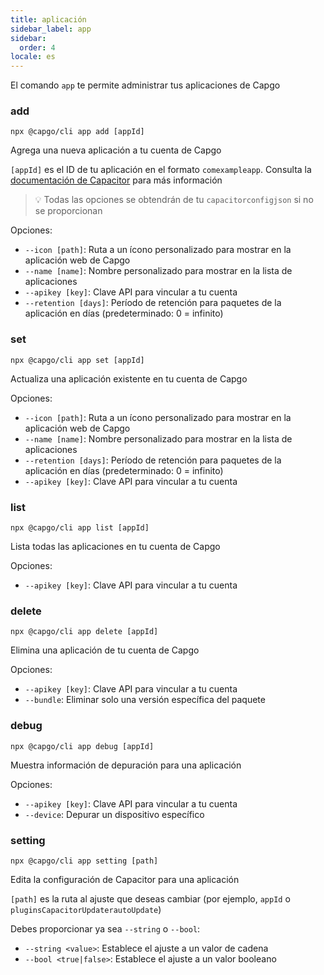 ```yaml
---
title: aplicación
sidebar_label: app
sidebar:
  order: 4
locale: es
---
```


El comando `app` te permite administrar tus aplicaciones de Capgo

### add

`npx @capgo/cli app add [appId]`

Agrega una nueva aplicación a tu cuenta de Capgo

`[appId]` es el ID de tu aplicación en el formato `comexampleapp`. Consulta la [documentación de Capacitor](https://capacitorjscom/docs/cli/commands/init/) para más información

> 💡 Todas las opciones se obtendrán de tu `capacitorconfigjson` si no se proporcionan

Opciones:

- `--icon [path]`: Ruta a un ícono personalizado para mostrar en la aplicación web de Capgo
- `--name [name]`: Nombre personalizado para mostrar en la lista de aplicaciones
- `--apikey [key]`: Clave API para vincular a tu cuenta
- `--retention [days]`: Período de retención para paquetes de la aplicación en días (predeterminado: 0 = infinito)

### set

`npx @capgo/cli app set [appId]`

Actualiza una aplicación existente en tu cuenta de Capgo

Opciones:

- `--icon [path]`: Ruta a un ícono personalizado para mostrar en la aplicación web de Capgo
- `--name [name]`: Nombre personalizado para mostrar en la lista de aplicaciones
- `--retention [days]`: Período de retención para paquetes de la aplicación en días (predeterminado: 0 = infinito)
- `--apikey [key]`: Clave API para vincular a tu cuenta

### list

`npx @capgo/cli app list [appId]`

Lista todas las aplicaciones en tu cuenta de Capgo

Opciones:

- `--apikey [key]`: Clave API para vincular a tu cuenta

### delete

`npx @capgo/cli app delete [appId]`

Elimina una aplicación de tu cuenta de Capgo

Opciones:

- `--apikey [key]`: Clave API para vincular a tu cuenta
- `--bundle`: Eliminar solo una versión específica del paquete

### debug

`npx @capgo/cli app debug [appId]`

Muestra información de depuración para una aplicación

Opciones:

- `--apikey [key]`: Clave API para vincular a tu cuenta
- `--device`: Depurar un dispositivo específico

### setting

`npx @capgo/cli app setting [path]`

Edita la configuración de Capacitor para una aplicación

`[path]` es la ruta al ajuste que deseas cambiar (por ejemplo, `appId` o `pluginsCapacitorUpdaterautoUpdate`)

Debes proporcionar ya sea `--string` o `--bool`:

- `--string <value>`: Establece el ajuste a un valor de cadena
- `--bool <true|false>`: Establece el ajuste a un valor booleano